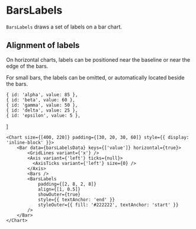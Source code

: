
# BarsLabels

<Meta title="Addons/Band/BarsLabels" />

`BarsLabels` draws a set of labels on a bar chart.

<ArgsTable of={BarsLabels} />

## Alignment of labels

On horizontal charts, labels can be positioned near the baseline or near the edge of the bars.

For small bars, the labels can be omitted, or automatically located beside the bars.

    { id: 'alpha', value: 85 },
    { id: 'beta', value: 60 },
    { id: 'gamma', value: 50 },
    { id: 'delta', value: 25 },
    { id: 'epsilon', value: 5 },
]

<Canvas>
    <Chart size={[400, 220]} padding={[30, 20, 30, 60]} style={{ display: 'inline-block' }}>
        <Bar data={barsLabelsData} keys={['value']} horizontal={true}>
            <GridLines variant={'x'} />
            <Axis variant={'left'} ticks={null}>
              <AxisTicks variant={'left'} size={0} />
            </Axis>
            <Bars />
            <BarsLabels
                padding={[2, 8, 2, 8]}
                align={[0, 0.5]}
                showOuter={true}
                style={{ textAnchor: 'start' }}
                styleOuter={{ fill: '#222222', textAnchor: 'start' }}
            />
        </Bar>
    </Chart>

    <Chart size={[400, 220]} padding={[30, 20, 30, 60]} style={{ display: 'inline-block' }}>
        <Bar data={barsLabelsData} keys={['value']} horizontal={true}>
            <GridLines variant={'x'} />
            <Axis variant={'left'} ticks={null}>
              <AxisTicks variant={'left'} size={0} />
            </Axis>
            <Bars />
            <BarsLabels
                padding={[2, 8, 2, 8]}
                align={[1, 0.5]}
                showOuter={true}
                style={{ textAnchor: 'end' }}
                styleOuter={{ fill: '#222222', textAnchor: 'start' }}
            />
        </Bar>
    </Chart>

</Canvas>
